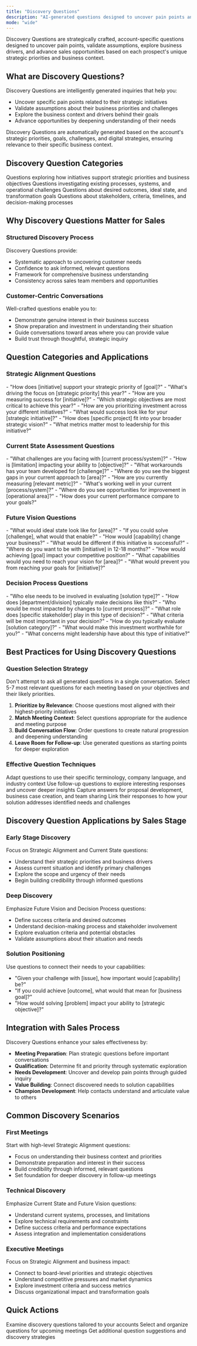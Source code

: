 ```yaml
---
title: "Discovery Questions"
description: "AI-generated questions designed to uncover pain points and advance opportunities"
mode: "wide"
---
```


Discovery Questions are strategically crafted, account-specific questions designed to uncover pain points, validate assumptions, explore business drivers, and advance sales opportunities based on each prospect's unique strategic priorities and business context.

## What are Discovery Questions?

Discovery Questions are intelligently generated inquiries that help you:

- Uncover specific pain points related to their strategic initiatives
- Validate assumptions about their business priorities and challenges
- Explore the business context and drivers behind their goals
- Advance opportunities by deepening understanding of their needs

<Info>
  Discovery Questions are automatically generated based on the account's strategic priorities, goals, challenges, and digital strategies, ensuring relevance to their specific business context.
</Info>

## Discovery Question Categories

<CardGroup cols={2}>
  <Card title="Strategic Alignment" icon="bullseye">
    Questions exploring how initiatives support strategic priorities and business objectives
  </Card>
  <Card title="Current State Assessment" icon="clipboard-check">
    Questions investigating existing processes, systems, and operational challenges
  </Card>
  <Card title="Future Vision Exploration" icon="telescope">
    Questions about desired outcomes, ideal state, and transformation goals
  </Card>
  <Card title="Decision Process Navigation" icon="route">
    Questions about stakeholders, criteria, timelines, and decision-making processes
  </Card>
</CardGroup>

## Why Discovery Questions Matter for Sales

### **Structured Discovery Process**

Discovery Questions provide:

- Systematic approach to uncovering customer needs
- Confidence to ask informed, relevant questions
- Framework for comprehensive business understanding  
- Consistency across sales team members and opportunities

### **Customer-Centric Conversations**

Well-crafted questions enable you to:

- Demonstrate genuine interest in their business success
- Show preparation and investment in understanding their situation
- Guide conversations toward areas where you can provide value
- Build trust through thoughtful, strategic inquiry

## Question Categories and Applications

### **Strategic Alignment Questions**

<Tabs>
  <Tab title="Priority Exploration">
    - "How does [initiative] support your strategic priority of [goal]?"
    - "What's driving the focus on [strategic priority] this year?"
    - "How are you measuring success for [initiative]?"
    - "Which strategic objectives are most critical to achieve this year?"
  </Tab>
  <Tab title="Resource Allocation">
    - "How are you prioritizing investment across your different initiatives?"
    - "What would success look like for your [strategic initiative]?"
    - "How does [specific project] fit into your broader strategic vision?"
    - "What metrics matter most to leadership for this initiative?"
  </Tab>
</Tabs>

### **Current State Assessment Questions**

<Tabs>
  <Tab title="Process & System Evaluation">
    - "What challenges are you facing with [current process/system]?"
    - "How is [limitation] impacting your ability to [objective]?"
    - "What workarounds has your team developed for [challenge]?"
    - "Where do you see the biggest gaps in your current approach to [area]?"
  </Tab>
  <Tab title="Performance Analysis">
    - "How are you currently measuring [relevant metric]?"
    - "What's working well in your current [process/system]?"
    - "Where do you see opportunities for improvement in [operational area]?"
    - "How does your current performance compare to your goals?"
  </Tab>
</Tabs>

### **Future Vision Questions**

<Tabs>
  <Tab title="Outcome Definition">
    - "What would ideal state look like for [area]?"
    - "If you could solve [challenge], what would that enable?"
    - "How would [capability] change your business?"
    - "What would be different if this initiative is successful?"
  </Tab>
  <Tab title="Transformation Goals">
    - "Where do you want to be with [initiative] in 12-18 months?"
    - "How would achieving [goal] impact your competitive position?"
    - "What capabilities would you need to reach your vision for [area]?"
    - "What would prevent you from reaching your goals for [initiative]?"
  </Tab>
</Tabs>

### **Decision Process Questions**

<Tabs>
  <Tab title="Stakeholder Mapping">
    - "Who else needs to be involved in evaluating [solution type]?"
    - "How does [department/division] typically make decisions like this?"
    - "Who would be most impacted by changes to [current process]?"
    - "What role does [specific stakeholder] play in this type of decision?"
  </Tab>
  <Tab title="Evaluation Criteria">
    - "What criteria will be most important in your decision?"
    - "How do you typically evaluate [solution category]?"
    - "What would make this investment worthwhile for you?"
    - "What concerns might leadership have about this type of initiative?"
  </Tab>
</Tabs>

## Best Practices for Using Discovery Questions

### **Question Selection Strategy**

<Warning>
  Don't attempt to ask all generated questions in a single conversation. Select 5-7 most relevant questions for each meeting based on your objectives and their likely priorities.
</Warning>

1. **Prioritize by Relevance**: Choose questions most aligned with their highest-priority initiatives
2. **Match Meeting Context**: Select questions appropriate for the audience and meeting purpose
3. **Build Conversation Flow**: Order questions to create natural progression and deepening understanding
4. **Leave Room for Follow-up**: Use generated questions as starting points for deeper exploration

### **Effective Question Techniques**

<AccordionGroup>
  <Accordion title="Customize Language">
    Adapt questions to use their specific terminology, company language, and industry context
  </Accordion>
  <Accordion title="Listen for Depth">
    Use follow-up questions to explore interesting responses and uncover deeper insights
  </Accordion>
  <Accordion title="Document Responses">
    Capture answers for proposal development, business case creation, and team sharing
  </Accordion>
  <Accordion title="Connect to Value">
    Link their responses to how your solution addresses identified needs and challenges
  </Accordion>
</AccordionGroup>

## Discovery Question Applications by Sales Stage

### **Early Stage Discovery**

Focus on Strategic Alignment and Current State questions:
- Understand their strategic priorities and business drivers
- Assess current situation and identify primary challenges
- Explore the scope and urgency of their needs
- Begin building credibility through informed questions

### **Deep Discovery**

Emphasize Future Vision and Decision Process questions:
- Define success criteria and desired outcomes
- Understand decision-making process and stakeholder involvement
- Explore evaluation criteria and potential obstacles
- Validate assumptions about their situation and needs

### **Solution Positioning**

Use questions to connect their needs to your capabilities:
- "Given your challenge with [issue], how important would [capability] be?"
- "If you could achieve [outcome], what would that mean for [business goal]?"
- "How would solving [problem] impact your ability to [strategic objective]?"

## Integration with Sales Process

Discovery Questions enhance your sales effectiveness by:

- **Meeting Preparation**: Plan strategic questions before important conversations
- **Qualification**: Determine fit and priority through systematic exploration
- **Needs Development**: Uncover and develop pain points through guided inquiry
- **Value Building**: Connect discovered needs to solution capabilities
- **Champion Development**: Help contacts understand and articulate value to others

## Common Discovery Scenarios

### **First Meetings**

Start with high-level Strategic Alignment questions:
- Focus on understanding their business context and priorities
- Demonstrate preparation and interest in their success
- Build credibility through informed, relevant questions
- Set foundation for deeper discovery in follow-up meetings

### **Technical Discovery**

Emphasize Current State and Future Vision questions:
- Understand current systems, processes, and limitations
- Explore technical requirements and constraints
- Define success criteria and performance expectations
- Assess integration and implementation considerations

### **Executive Meetings**

Focus on Strategic Alignment and business impact:
- Connect to board-level priorities and strategic objectives
- Understand competitive pressures and market dynamics
- Explore investment criteria and success metrics
- Discuss organizational impact and transformation goals

## Quick Actions

<CardGroup cols={3}>
  <Card title="Review Generated Questions" icon="question-circle">
    Examine discovery questions tailored to your accounts
  </Card>
  <Card title="Plan Question Strategy" icon="list-check">
    Select and organize questions for upcoming meetings
  </Card>
  <Card title="Ask AI Assistant" icon="message" href="/account-intelligence/ai-assistant">
    Get additional question suggestions and discovery strategies
  </Card>
</CardGroup>